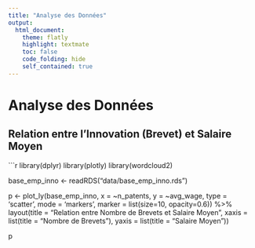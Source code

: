 ```yaml
---
title: "Analyse des Données"
output:
  html_document:
    theme: flatly
    highlight: textmate
    toc: false
    code_folding: hide
    self_contained: true
---
```



# Analyse des Données

## Relation entre l'Innovation (Brevet) et Salaire Moyen

```r
library(dplyr)
library(plotly)
library(wordcloud2)

base_emp_inno <- readRDS("data/base_emp_inno.rds")

p <- plot_ly(base_emp_inno, x = ~n_patents, y = ~avg_wage,
             type = 'scatter', mode = 'markers',
             marker = list(size=10, opacity=0.6)) %>%
  layout(title = "Relation entre Nombre de Brevets et Salaire Moyen",
         xaxis = list(title = "Nombre de Brevets"),
         yaxis = list(title = "Salaire Moyen"))

p